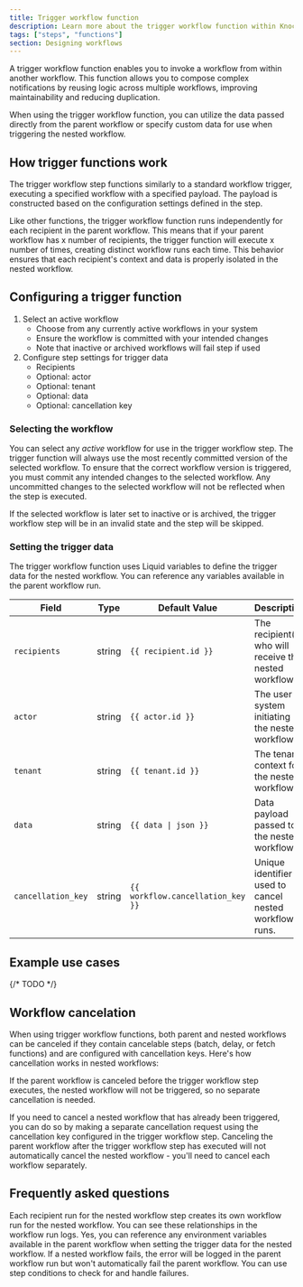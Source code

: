 ```yaml
---
title: Trigger workflow function
description: Learn more about the trigger workflow function within Knock's notification engine.
tags: ["steps", "functions"]
section: Designing workflows
---
```


A trigger workflow function enables you to invoke a workflow from within another workflow. This function allows you to compose complex notifications by reusing logic across multiple workflows, improving maintainability and reducing duplication.

When using the trigger workflow function, you can utilize the data passed directly from the parent workflow or specify custom data for use when triggering the nested workflow.

## How trigger functions work

The trigger workflow step functions similarly to a standard workflow trigger, executing a specified workflow with a specified payload. The payload is constructed based on the configuration settings defined in the step.

Like other functions, the trigger workflow function runs independently for each recipient in the parent workflow. This means that if your parent workflow has x number of recipients, the trigger function will execute x number of times, creating distinct workflow runs each time. This behavior ensures that each recipient's context and data is properly isolated in the nested workflow.

## Configuring a trigger function

1. Select an active workflow
    - Choose from any currently active workflows in your system
    - Ensure the workflow is committed with your intended changes
    - Note that inactive or archived workflows will fail step if used
2. Configure step settings for trigger data
    - Recipients
    - Optional: actor
    - Optional: tenant
    - Optional: data
    - Optional: cancellation key

### Selecting the workflow

You can select any *active* workflow for use in the trigger workflow step. The trigger function will always use the most recently committed version of the selected workflow. To ensure that the correct workflow version is triggered, you must commit any intended changes to the selected workflow. Any uncommitted changes to the selected workflow will not be reflected when the step is executed.

If the selected workflow is later set to inactive or is archived, the trigger workflow step will be in an invalid state and the step will be skipped.

### Setting the trigger data 

The trigger workflow function uses Liquid variables to define the trigger data for the nested workflow. You can reference any variables available in the parent workflow run.

| Field            | Type       | Default Value               | Description                                                                 |
|------------------|------------|-----------------------------|-----------------------------------------------------------------------------|
| `recipients`     | string     | `{{ recipient.id }}`        | The recipient(s) who will receive the nested workflow.                      |
| `actor`          | string     | `{{ actor.id }}`            | The user or system initiating the nested workflow.                          |
| `tenant`         | string     | `{{ tenant.id }}`           | The tenant context for the nested workflow.                                 |
| `data`           | string       | `{{ data \| json }}`      | Data payload passed to the nested workflow.                                 |
| `cancellation_key` | string   | `{{ workflow.cancellation_key }}` | Unique identifier used to cancel nested workflow runs.                      |


## Example use cases

{/* TODO */}

## Workflow cancelation

When using trigger workflow functions, both parent and nested workflows can be canceled if they contain cancelable steps (batch, delay, or fetch functions) and are configured with cancellation keys. Here's how cancellation works in nested workflows:

If the parent workflow is canceled before the trigger workflow step executes, the nested workflow will not be triggered, so no separate cancellation is needed.

If you need to cancel a nested workflow that has already been triggered, you can do so by making a separate cancellation request using the cancellation key configured in the trigger workflow step. Canceling the parent workflow after the trigger workflow step has executed will not automatically cancel the nested workflow - you'll need to cancel each workflow separately.


## Frequently asked questions

<AccordionGroup>
  <Accordion title="How are nested workflow runs tracked?">
    Each recipient run for the nested workflow step creates its own workflow run for the nested workflow. You can see these relationships in the workflow run logs.
  </Accordion>
  <Accordion title="Can I pass environment variables to nested workflows?">
    Yes, you can reference any environment variables available in the parent workflow when setting the trigger data for the nested workflow.
  </Accordion>
  <Accordion title="What happens if the nested workflow fails?">
    If a nested workflow fails, the error will be logged in the parent workflow run but won't automatically fail the parent workflow. You can use step conditions to check for and handle failures.
  </Accordion>
</AccordionGroup>
